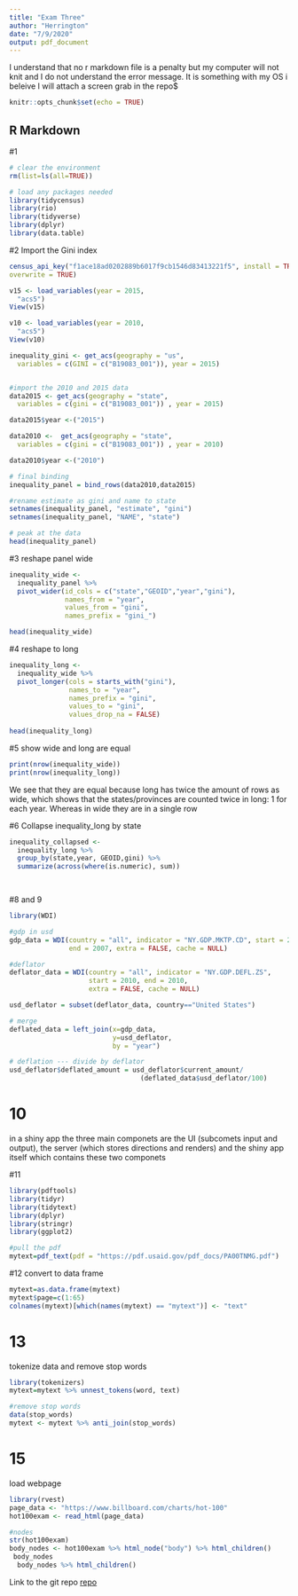```yaml
---
title: "Exam Three"
author: "Herrington"
date: "7/9/2020"
output: pdf_document
---
```


I understand that no r markdown file is a penalty but my computer will not knit and I do
not understand the error message. It is something with my OS i beleive I will attach a screen grab in the repo$



```r
knitr::opts_chunk$set(echo = TRUE)
```

## R Markdown

#1
```r
# clear the environment
rm(list=ls(all=TRUE))

# load any packages needed
library(tidycensus)
library(rio)
library(tidyverse)
library(dplyr)
library(data.table)

```

#2
Import the Gini index
```r

census_api_key("f1ace18ad0202889b6017f9cb1546d83413221f5", install = TRUE,
overwrite = TRUE)

v15 <- load_variables(year = 2015,
  "acs5")
View(v15)

v10 <- load_variables(year = 2010,
  "acs5")
View(v10)

inequality_gini <- get_acs(geography = "us",
  variables = c(GINI = c("B19083_001")), year = 2015)


#import the 2010 and 2015 data
data2015 <- get_acs(geography = "state",
  variables = c(gini = c("B19083_001")) , year = 2015)

data2015$year <-("2015")

data2010 <-  get_acs(geography = "state",
  variables = c(gini = c("B19083_001")) , year = 2010)

data2010$year <-("2010")

# final binding
inequality_panel = bind_rows(data2010,data2015)

#rename estimate as gini and name to state
setnames(inequality_panel, "estimate", "gini") 
setnames(inequality_panel, "NAME", "state") 

# peak at the data
head(inequality_panel)

```

#3
reshape panel wide
```r
inequality_wide <-
  inequality_panel %>%
  pivot_wider(id_cols = c("state","GEOID","year","gini"),
              names_from = "year",
              values_from = "gini",
              names_prefix = "gini_")

head(inequality_wide)

```

#4 
reshape to long
```r
inequality_long <- 
  inequality_wide %>%
  pivot_longer(cols = starts_with("gini"),
               names_to = "year",
               names_prefix = "gini",
               values_to = "gini",
               values_drop_na = FALSE)
 
head(inequality_long)

```

#5
show wide and long are equal
```r
print(nrow(inequality_wide))
print(nrow(inequality_long))
```
We see that they are equal because long has twice the amount of rows as wide,
which shows that the states/provinces are counted twice in long: 1 for each year.
Whereas in wide they are in a single row

#6
Collapse inequality_long by state
```r
inequality_collapsed <-
  inequality_long %>%
  group_by(state,year, GEOID,gini) %>%
  summarize(across(where(is.numeric), sum))

 
```



#8 and 9
```r
library(WDI)

#gdp in usd
gdp_data = WDI(country = "all", indicator = "NY.GDP.MKTP.CD", start = 2006,
               end = 2007, extra = FALSE, cache = NULL)

#deflator
deflator_data = WDI(country = "all", indicator = "NY.GDP.DEFL.ZS",
                    start = 2010, end = 2010,
                    extra = FALSE, cache = NULL)

usd_deflator = subset(deflator_data, country=="United States")

# merge
deflated_data = left_join(x=gdp_data,
                          y=usd_deflator,
                          by = "year")

# deflation --- divide by deflator
usd_deflator$deflated_amount = usd_deflator$current_amount/
                                 (deflated_data$usd_deflator/100)

```

# 10
in a shiny app the three main componets are the UI (subcomets input and output),
the server (which stores directions and renders) and the shiny app itself which contains
these two componets

#11
```r
library(pdftools)
library(tidyr)
library(tidytext) 
library(dplyr) 
library(stringr) 
library(ggplot2)

#pull the pdf
mytext=pdf_text(pdf = "https://pdf.usaid.gov/pdf_docs/PA00TNMG.pdf")

```

#12 
convert to data frame
```r
mytext=as.data.frame(mytext)
mytext$page=c(1:65)
colnames(mytext)[which(names(mytext) == "mytext")] <- "text"
```

# 13
tokenize data and remove stop words
```r
library(tokenizers)
mytext=mytext %>% unnest_tokens(word, text)

#remove stop words
data(stop_words)
mytext <- mytext %>% anti_join(stop_words)
```


# 15 
load webpage
```r
library(rvest)
page_data <- "https://www.billboard.com/charts/hot-100" 
hot100exam <- read_html(page_data)

#nodes
str(hot100exam)
body_nodes <- hot100exam %>% html_node("body") %>% html_children()
 body_nodes
  body_nodes %>% html_children()

```

Link to the git repo
[repo](https://github.com/Dawson-Herrington-98/Data-Science-Exam-3)


